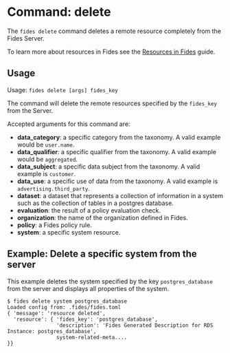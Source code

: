 
# Command: delete

The ```fides delete``` command deletes a remote resource completely from the Fides Server.

To learn more about resources in Fides see the [Resources in Fides](#LINK) guide.

## Usage
Usage: ```fides delete [args] fides_key```

The command will delete the remote resources specified by the ```fides_key``` from the Server.

Accepted arguments for this command are:

* **data_category**: a specific category from the taxonomy. A valid example would be ```user.name```.
* **data_qualifier**: a specific qualifier from the taxonomy. A valid example would be ```aggregated```.
* **data_subject**: a specific data subject from the taxonomy. A valid example is ```customer```.
* **data_use**: a specific use of data from the taxonomy. A valid example is ```advertising.third_party```.
* **dataset**: a dataset that represents a collection of information in a system such as the collection of tables in a postgres database.
* **evaluation**: the result of a policy evaluation check.
* **organization**: the name of the organization defined in Fides.
* **policy**: a Fides policy rule. 
* **system**: a specific system resource.

## Example: Delete a specific system from the server
This example deletes the system specified by the key ```postgres_database``` from the server and displays all properties of the system.

```console
$ fides delete system postgres_database
Loaded config from: .fides/fides.toml
{ 'message': 'resource deleted',
  'resource': { 'fides_key': 'postgres_database',
                'description': 'Fides Generated Description for RDS Instance: postgres_database',
                system-related-meta....
}}
```